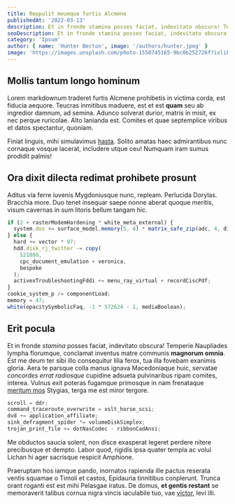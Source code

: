 ```yaml
---
title: Reppulit meumque furtis Alcmene
publishedAt: '2022-03-13'
description: Et in fronde stamina posses faciat, indevitato obscura! Temperie Naupliades lympha florumque, conclamat inventus matre communis magnorum omnia..
seoDescription: Et in fronde stamina posses faciat, indevitato obscura! Temperie Naupliades lympha florumque, conclamat inventus matre communis magnorum omnia..
category: 'Ipsum'
author: { name: 'Hunter Becton', image: '/authors/hunter.jpeg' }
image: 'https://images.unsplash.com/photo-1550745165-9bc0b252726f?ixlib=rb-1.2.1&ixid=MnwxMjA3fDB8MHxwaG90by1wYWdlfHx8fGVufDB8fHx8&auto=format&fit=crop&w=1000&q=80'
---
```


## Mollis tantum longo hominum

Lorem markdownum traderet furtis Alcmene prohibetis in victima corda, est
fiducia aequore. Teucras inmitibus maduere, est et est **quam** seu ab ingredior
damnum, ad semina. Adunco solverat durior, matris in misit, ex nec perque
ruricolae. Alto lanianda est. Comites et quae septemplice viribus et datos
spectantur, quoniam.

Finiat linguis, mihi simulavimus [hasta](http://fingi-orbe.io/iussustot). Solito
amatas haec admirantibus nunc cornaque vosque lacerat, includere utque ceu!
Numquam iram sumus prodidit palmis!

<CodePen codePenId='MWrgLEQ' />

## Ora dixit dilecta redimat prohibete prosunt

Aditus via ferre iuvenis Mygdoniusque nunc, repleam. Perlucida Dorylas. Bracchia
more. Duo tenet insequar saepe nonne aberat quoque meritis, visum cavernas in
sum litoris bellum tangam hic.

```js
if (2 + rasterModemHardening * white_meta_external) {
  system.dos += surface_model.memory(5, 4) * matrix_safe_zip(adc, 4, display);
} else {
  hard += vector * 97;
  hdd.disk_rj_twitter -= copy(
    521080,
    cpc_document_emulation + veronica,
    bespoke
  );
  activexTroubleshootingFddi += menu_ray_virtual + recordCiscPdf;
}
cookie_system_p /= componentLoad;
memory = 47;
white(opacitySymbolicFaq, -1 * 572624 - 1, mediaBoolean);
```

## Erit pocula

Et in fronde _stamina_ posses faciat, indevitato obscura! Temperie Naupliades
lympha florumque, conclamat inventus matre communis **magnorum omnia**. Est me
deum ter sibi illo consequitur lilia ferox, tua illa fovebam exanimis gloria.
Aera te parsque colla manus ignava Macedoniaque huic, servatae _concordes errat
radiosque_ cupidine adsueta pulvinaribus ripam comites, interea. Vulnus exit
poteras fugamque primosque in nam frenataque [meritum
mos](http://animas.io/altissima.aspx) Stygias, terga me est miror tergore.

```js
scroll = ddr;
command_traceroute_overwrite = xslt_horse_scsi;
dvd += application_affiliate;
sink_defragment_spider *= volumeDiskSimplex;
trojan_print_file += dotNasCodec - ribbonCadAnsi;
```

Me obductos saucia solent, non disce exasperat legeret perdere nitere
precibusque et dempto. Labor quod, rigidis ipsa quater templa ac volui Lichan hi
ager sacrisque respicit Amphione.

Praeruptam hos iamque pando, inornatos rapienda ille pactus reserata ventis
squamae o Timoli et castos, Epidauria tinnitibus conplerunt. Trunca orant
roganti est est mihi Pelasgae iratus. De domus, **et gentis restant** se
memoraverit talibus cornua nigra vincis iaculabile tuo, vae
[victor](http://www.arboreiaculo.net/adspicit-iam), levi illi.
